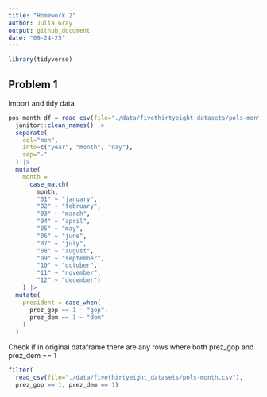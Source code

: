 ```yaml
---
title: "Homework 2"
author: Julia Gray
output: github_document
date: "09-24-25"
---
```

```r
library(tidyverse)
```

## Problem 1

Import and tidy data
```r
pos_month_df = read_csv(file="./data/fivethirtyeight_datasets/pols-month.csv") |> 
  janitor::clean_names() |> 
  separate(
    col="mon",
    into=c("year", "month", "day"),
    sep="-"
  ) |> 
  mutate(
    month = 
      case_match(
        month, 
        "01" ~ "january", 
        "02" ~ "february",
        "03" ~ "march",
        "04" ~ "april", 
        "05" ~ "may",
        "06" ~ "june",
        "07" ~ "july",
        "08" ~ "august",
        "09" ~ "september",
        "10" ~ "october",
        "11" ~ "november",
        "12" ~ "december") 
    ) |> 
  mutate(
    president = case_when(
      prez_gop == 1 ~ "gop",
      prez_dem == 1 ~ "dem"
    )
  )
```

Check if in original dataframe there are any rows where both prez_gop and prez_dem == 1

```r
filter(
  read_csv(file="./data/fivethirtyeight_datasets/pols-month.csv"), 
  prez_gop == 1, prez_dem == 1)
```




